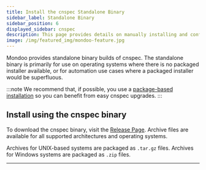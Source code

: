 ```yaml
---
title: Install the cnspec Standalone Binary
sidebar_label: Standalone Binary
sidebar_position: 6
displayed_sidebar: cnspec
description: This page provides details on manually installing and configuring cnspec.
image: /img/featured_img/mondoo-feature.jpg
---
```


Mondoo provides standalone binary builds of cnspec. The standalone binary is primarily for use on operating systems where there is no packaged installer available, or for automation use cases where a packaged installer would be superfluous.

:::note
We recommend that, if possible, you use a [package-based installation](/cnspec/) so you can benefit from easy cnspec upgrades.
:::

## Install using the cnspec binary

To download the cnspec binary, visit the [Release Page](https://releases.mondoo.com/cnspec/latest). Archive files are available for all supported architectures and operating systems.

Archives for UNIX-based systems are packaged as `.tar.gz` files. Archives for Windows systems are packaged as `.zip` files.

---
